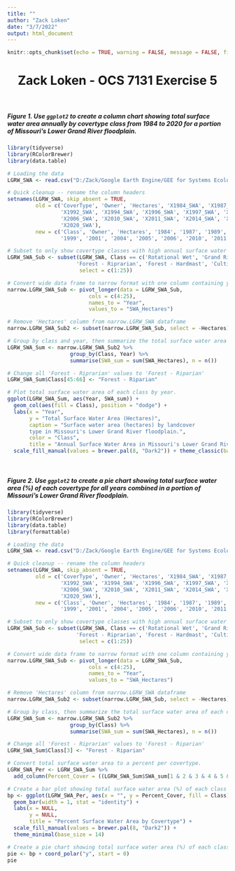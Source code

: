```yaml
---
title: ""
author: "Zack Loken"
date: "3/7/2022"
output: html_document
---
```


```r
knitr::opts_chunk$set(echo = TRUE, warning = FALSE, message = FALSE, fig.align = "CENTER", fig.width = 14)
```

<center> <h1>__Zack Loken - OCS 7131 Exercise 5__</h1> </center>
<br>

##### Figure 1. Use `ggplot2` to create a column chart showing total surface water area annually by covertype class from 1984 to 2020 for a portion of Missouri's Lower Grand River floodplain. 
```r
library(tidyverse)
library(RColorBrewer)
library(data.table)

# Loading the data
LGRW_SWA <- read.csv("D:/Zack/Google Earth Engine/GEE for Systems Ecology - Spring 2021/Missouri Habitat and Water Classification/SurfaceWaterArea_Annual/LGRW_WetHectares_byYear.csv")

# Quick cleanup -- rename the column headers
setnames(LGRW_SWA, skip_absent = TRUE,
         old = c('CoverType', 'Owner', 'Hectares', 'X1984_SWA', 'X1987_SWA', 'X1989_SWA', 'X1990_SWA', 'X1991_SWA', 
                 'X1992_SWA', 'X1994_SWA', 'X1996_SWA', 'X1997_SWA', 'X1999_SWA', 'X2001_SWA', 'X2004_SWA', 'X2005_SWA',
                 'X2006_SWA', 'X2010_SWA', 'X2011_SWA', 'X2014_SWA', 'X2015_SWA', 'X2016_SWA', 'X2018_SWA', 'X2019_SWA',
                 'X2020_SWA'),
         new = c('Class', 'Owner', 'Hectares', '1984', '1987', '1989', '1990', '1991', '1992', '1994', '1996', '1997', 
                 '1999', '2001', '2004', '2005', '2006', '2010', '2011', '2014', '2015', '2016', '2018', '2019', '2020'))

# Subset to only show covertype classes with high annual surface water area.  
LGRW_SWA_Sub <- subset(LGRW_SWA, Class == c('Rotational Wet', 'Grand River', 'Wetland', 'Wet Meadow',
                      'Forest - Riprarian', 'Forest - Hardmast', 'Cultivated', 'Water Bodies'), 
                       select = c(1:25))

# Convert wide data frame to narrow format with one column containing year. 
narrow.LGRW_SWA_Sub <- pivot_longer(data = LGRW_SWA_Sub, 
                          cols = c(4:25), 
                          names_to = "Year", 
                          values_to = "SWA_Hectares")

# Remove 'Hectares' column from narrow.LGRW_SWA dataframe
narrow.LGRW_SWA_Sub2 <- subset(narrow.LGRW_SWA_Sub, select = -Hectares)

# Group by class and year, then summarize the total surface water area of each class for each year.  
LGRW_SWA_Sum <- narrow.LGRW_SWA_Sub2 %>% 
                    group_by(Class, Year) %>%
                    summarise(SWA_sum = sum(SWA_Hectares), n = n())

# Change all 'Forest - Riprarian' values to 'Forest - Riparian'
LGRW_SWA_Sum$Class[45:66] <- "Forest - Riparian"

# Plot total surface water area of each class by year. 
ggplot(LGRW_SWA_Sum, aes(Year, SWA_sum)) +
  geom_col(aes(fill = Class), position = "dodge") +
  labs(x = "Year",
       y = "Total Surface Water Area (Hectares)",
       caption = "Surface water area (hectares) by landcover 
       type in Missouri's Lower Grand River floodplain.",
       color = "Class",
       title = "Annual Surface Water Area in Missouri's Lower Grand River floodplain") +
  scale_fill_manual(values = brewer.pal(8, "Dark2")) + theme_classic(base_size = 14)
```
<br>

##### Figure 2. Use `ggplot2` to create a pie chart showing total surface water area (%) of each covertype for all years combined in a portion of Missouri's Lower Grand River floodplain.
```r
library(tidyverse)
library(RColorBrewer)
library(data.table)
library(formattable)

# Loading the data
LGRW_SWA <- read.csv("D:/Zack/Google Earth Engine/GEE for Systems Ecology - Spring 2021/Missouri Habitat and Water Classification/SurfaceWaterArea_Annual/LGRW_WetHectares_byYear.csv")

# Quick cleanup -- rename the column headers
setnames(LGRW_SWA, skip_absent = TRUE,
         old = c('CoverType', 'Owner', 'Hectares', 'X1984_SWA', 'X1987_SWA', 'X1989_SWA', 'X1990_SWA', 'X1991_SWA', 
                 'X1992_SWA', 'X1994_SWA', 'X1996_SWA', 'X1997_SWA', 'X1999_SWA', 'X2001_SWA', 'X2004_SWA', 'X2005_SWA',
                 'X2006_SWA', 'X2010_SWA', 'X2011_SWA', 'X2014_SWA', 'X2015_SWA', 'X2016_SWA', 'X2018_SWA', 'X2019_SWA',
                 'X2020_SWA'),
         new = c('Class', 'Owner', 'Hectares', '1984', '1987', '1989', '1990', '1991', '1992', '1994', '1996', '1997', 
                 '1999', '2001', '2004', '2005', '2006', '2010', '2011', '2014', '2015', '2016', '2018', '2019', '2020'))

# Subset to only show covertype classes with high annual surface water area.  
LGRW_SWA_Sub <- subset(LGRW_SWA, Class == c('Rotational Wet', 'Grand River', 'Wetland', 'Wet Meadow',
                      'Forest - Riprarian', 'Forest - Hardmast', 'Cultivated', 'Water Bodies'), 
                       select = c(1:25))

# Convert wide data frame to narrow format with one column containing year. 
narrow.LGRW_SWA_Sub <- pivot_longer(data = LGRW_SWA_Sub, 
                          cols = c(4:25), 
                          names_to = "Year", 
                          values_to = "SWA_Hectares")

# Remove 'Hectares' column from narrow.LGRW_SWA dataframe
narrow.LGRW_SWA_Sub2 <- subset(narrow.LGRW_SWA_Sub, select = -Hectares)

# Group by class, then summarize the total surface water area of each class for each year.  
LGRW_SWA_Sum <- narrow.LGRW_SWA_Sub2 %>% 
                    group_by(Class) %>%
                    summarise(SWA_sum = sum(SWA_Hectares), n = n())

# Change all 'Forest - Riprarian' values to 'Forest - Riparian'
LGRW_SWA_Sum$Class[3] <- "Forest - Riparian"

# Convert total surface water area to a percent per covertype. 
LGRW_SWA_Per <- LGRW_SWA_Sum %>%
  add_column(Percent_Cover = ((LGRW_SWA_Sum$SWA_sum[1 & 2 & 3 & 4 & 5 & 6 & 7 & 8]/sum(LGRW_SWA_Sum$SWA_sum[1:8])*100)))

# Create a bar plot showing total surface water area (%) of each class for all years combined.
bp <- ggplot(LGRW_SWA_Per, aes(x = "", y = Percent_Cover, fill = Class)) + 
  geom_bar(width = 1, stat = "identity") + 
  labs(x = NULL, 
       y = NULL,
       title = "Percent Surface Water Area by Covertype") + 
  scale_fill_manual(values = brewer.pal(8, "Dark2")) + 
  theme_minimal(base_size = 14)

# Create a pie chart showing total surface water area (%) of each class for all years combined. 
pie <- bp + coord_polar("y", start = 0)
pie
```
